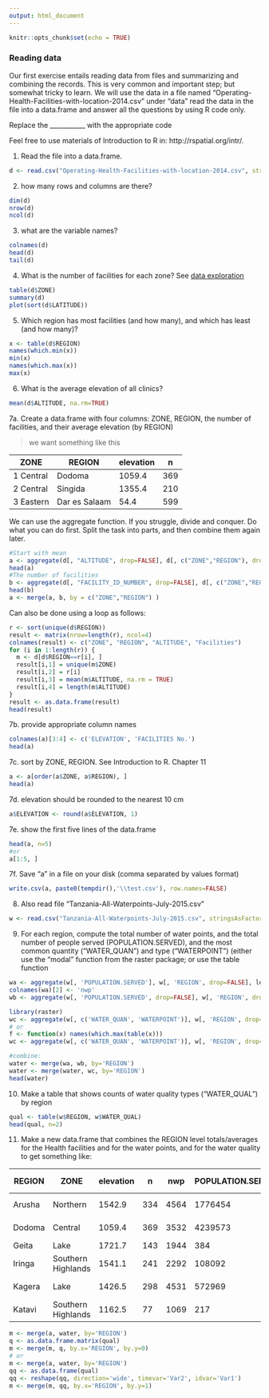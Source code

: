 ```yaml
---
output: html_document
---
```


```r
knitr::opts_chunk$set(echo = TRUE)
```

### Reading data

Our first exercise entails reading data from files and summarizing and combining the records. This is very common and important step; but somewhat tricky to learn.  We will use the data in a file named "Operating-Health-Facilities-with-location-2014.csv" under "data" read the data in the file into a data.frame and answer all the questions by using R code only. 

Replace the ___________ with the appropriate code 

Feel free to use materials of Introduction to R in: http://rspatial.org/intr/.

1. Read the file into a data.frame.

```r
d <- read.csv("Operating-Health-Facilities-with-location-2014.csv", stringsAsFactors=FALSE)

```

2. how many rows and columns are there?

```r
dim(d)
nrow(d)
ncol(d)
```


3. what are the variable names?

```r
colnames(d)
head(d)
tail(d)
```


4. What is the number of facilities for each zone?
See [data exploration](https://rspatial.org/intr/7-explore.html#data-exploration)

```r
table(d$ZONE) 
summary(d)
plot(sort(d$LATITUDE))

```

5. Which region has most facilities (and how many), and which has least (and how many)?

```r
x <- table(d$REGION)
names(which.min(x))
min(x)
names(which.max(x))
max(x)

```

6. What is the average elevation of all clinics?

```r
mean(d$ALTITUDE, na.rm=TRUE)


```


7a. Create a data.frame with four columns: ZONE, REGION, the number of facilities, and their average elevation (by REGION)

> we want something like this

| ZONE      | REGION        | elevation | n   |
|-----------|---------------|-----------|-----|
| 1 Central | Dodoma        | 1059.4    | 369 |
| 2 Central | Singida       | 1355.4    | 210 |
| 3 Eastern | Dar es Salaam | 54.4      | 599 |

We can use the aggregate function. If you struggle, divide and conquer. Do what you can do first. Split the task into parts, and then combine them again later.

```r
#Start with mean
a <- aggregate(d[, "ALTITUDE", drop=FALSE], d[, c("ZONE","REGION"), drop=FALSE], mean, na.rm=TRUE)
head(a)
#The number of facilities
b <- aggregate(d[, "FACILITY_ID_NUMBER", drop=FALSE], d[, c("ZONE","REGION"), drop=FALSE], length)
head(b)
a <- merge(a, b, by = c("ZONE","REGION") )

```

Can also be done using a loop as follows:

```r
r <- sort(unique(d$REGION))
result <- matrix(nrow=length(r), ncol=4)
colnames(result) <- c("ZONE", "REGION", "ALTITUDE", "Facilities")
for (i in 1:length(r)) {
  m <- d[d$REGION==r[i], ]
  result[i,1] = unique(m$ZONE)
  result[i,2] = r[i]
  result[i,3] = mean(m$ALTITUDE, na.rm = TRUE)
  result[i,4] = length(m$ALTITUDE)
}
result <- as.data.frame(result)
head(result)

```


7b. provide appropriate column names 

```r
colnames(a)[3:4] <- c('ELEVATION', 'FACILITIES No.')
head(a)
```


7c. sort by ZONE, REGION. See Introduction to R. Chapter 11

```r
a <- a[order(a$ZONE, a$REGION), ]
head(a)
```


7d. elevation should be rounded to the nearest 10 cm

```r
a$ELEVATION <- round(a$ELEVATION, 1)

```


7e. show the first five lines of the data.frame

```r
head(a, n=5)
#or
a[1:5, ]
```



7f. Save "a" in a file on your disk (comma separated by values format)

```r
write.csv(a, paste0(tempdir(),'\\test.csv'), row.names=FALSE)

```


8. Also read file "Tanzania-All-Waterpoints-July-2015.csv"

```r
w <- read.csv("Tanzania-All-Waterpoints-July-2015.csv", stringsAsFactors=FALSE)

```


9. For each region, compute the total number of water points, and the total number of people served (POPULATION.SERVED),  and the most common quantity ("WATER_QUAN") and type ("WATERPOINT") (either use the "modal" function from the raster package; or  use the table function

```r
wa <- aggregate(w[, 'POPULATION.SERVED'], w[, 'REGION', drop=FALSE], length) 
colnames(wa)[2] <- 'nwp'
wb <- aggregate(w[, 'POPULATION.SERVED', drop=FALSE], w[, 'REGION', drop=FALSE], sum, na.rm=TRUE) 

library(raster)
wc <- aggregate(w[, c('WATER_QUAN', 'WATERPOINT')], w[, 'REGION', drop=FALSE], modal, na.rm=TRUE) 
# or
f <- function(x) names(which.max(table(x)))
wc <- aggregate(w[, c('WATER_QUAN', 'WATERPOINT')], w[, 'REGION', drop=FALSE], f) 

#combine:
water <- merge(wa, wb, by='REGION')
water <- merge(water, wc, by='REGION')
head(water)
```


10. Make a table that shows counts of water quality types ("WATER_QUAL") by region

```r
qual <- table(w$REGION, w$WATER_QUAL)
head(qual, n=2)
```


11. Make a new data.frame that combines the REGION level totals/averages for the  Health facilities and for the water points, and for the water quality to get something like:

| REGION | ZONE               | elevation | n   | nwp  | POPULATION.SERVED | WATER_QUAN   | WATERPOINT         | coloured | fluoride | fluoride abandoned | good | milky | salty | salty abandoned | soft | unknown |
|--------|--------------------|-----------|-----|------|-------------------|--------------|--------------------|----------|----------|--------------------|------|-------|-------|-----------------|------|---------|
| Arusha | Northern           | 1542.9    | 334 | 4564 | 1776454           | insufficient | communal standpipe | 18       | 161      | 1                  | 0    | 5     | 20    | 1               | 4227 | 131     |
| Dodoma | Central            | 1059.4    | 369 | 3532 | 4239573           | enough       | communal standpipe | 38       | 0        | 0                  | 0    | 21    | 594   | 22              | 2694 | 163     |
| Geita  | Lake               | 1721.7    | 143 | 1944 | 384               | enough       | hand pump          | 32       | 1        | 0                  | 0    | 33    | 51    | 1               | 1561 | 265     |
| Iringa | Southern Highlands | 1541.1    | 241 | 2292 | 108092            | enough       | communal standpipe | 3        | 0        | 0                  | 0    | 0     | 27    | 4               | 2191 | 67      |
| Kagera | Lake               | 1426.5    | 298 | 4531 | 572969            | enough       | communal standpipe | 64       | 5        | 0                  | 0    | 76    | 117   | 2               | 4066 | 201     |
| Katavi | Southern Highlands | 1162.5    | 77  | 1069 | 217               | enough       | hand pump          | 6        | 0        | 0                  | 0    | 6     | 127   | 2               | 907  | 21      |


```r
m <- merge(a, water, by='REGION')
q <- as.data.frame.matrix(qual)
m <- merge(m, q, by.x='REGION', by.y=0)
# or
m <- merge(a, water, by='REGION')
qq <- as.data.frame(qual)
qq <- reshape(qq, direction='wide', timevar='Var2', idvar='Var1')
m <- merge(m, qq, by.x='REGION', by.y=1)

```

